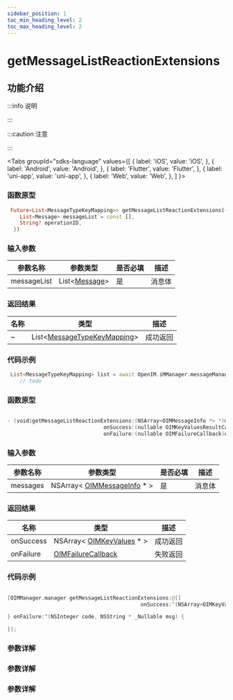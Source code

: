 ```yaml
---
sidebar_position: 1
toc_min_heading_level: 2
toc_max_heading_level: 2
---
```


# getMessageListReactionExtensions

## 功能介绍

:::info 说明

:::

:::caution 注意

:::

<Tabs
groupId="sdks-language"
values={[
{ label: 'iOS', value: 'iOS', },
{ label: 'Android', value: 'Android', },
{ label: 'Flutter', value: 'Flutter', },
{ label: 'uni-app', value: 'uni-app', },
{ label: 'Web', value: 'Web', },
]
}>

<TabItem value="Flutter">

### 函数原型

```dart showLineNumbers
 Future<List<MessageTypeKeyMapping>> getMessageListReactionExtensions({
    List<Message> messageList = const [],
    String? operationID,
  })
```

### 输入参数

| 参数名称 | 参数类型                                                                | 是否必填 | 描述   |
| -------- | ----------------------------------------------------------------------- | -------- | ------ |
| messageList | List<[Message](docs/sdks/Class/Message/MessageInfo.mdx)> | 是       | 消息体 |

### 返回结果

| 名称      | 类型                                                                | 描述     |
| --------- | ------------------------------------------------------------------- | -------- |
| ~ | List<[MessageTypeKeyMapping](docs/sdks/Class/Message/KeyValues.mdx)> | 成功返回 |

### 代码示例

```dart showLineNumbers
 List<MessageTypeKeyMapping> list = await OpenIM.iMManager.messageManager.getMessageListReactionExtensions();
    // todo
```

</TabItem>

<TabItem value="iOS">

### 函数原型

```swift showLineNumbers

- (void)getMessageListReactionExtensions:(NSArray<OIMMessageInfo *> *)messages
                               onSuccess:(nullable OIMKeyValuesResultCallback)onSuccess
                               onFailure:(nullable OIMFailureCallback)onFailure;

```

### 输入参数

| 参数名称 | 参数类型                                                                | 是否必填 | 描述   |
| -------- | ----------------------------------------------------------------------- | -------- | ------ |
| messages | NSArray< [OIMMessageInfo](docs/sdks/Class/Message/MessageInfo.mdx) \* > | 是       | 消息体 |

### 返回结果

| 名称      | 类型                                                                | 描述     |
| --------- | ------------------------------------------------------------------- | -------- |
| onSuccess | NSArray< [OIMKeyValues](docs/sdks/Class/Message/KeyValues.mdx) \* > | 成功返回 |
| onFailure | [OIMFailureCallback](docs/sdks/Callback/onError.mdx)                | 失败返回 |

### 代码示例

```swift showLineNumbers

[OIMManager.manager getMessageListReactionExtensions:@[]
                                           onSuccess:^(NSArray<OIMKeyValues *> * _Nullable result) {

} onFailure:^(NSInteger code, NSString * _Nullable msg) {

}];

```

</TabItem>

<TabItem value="Android">

### 参数详解

</TabItem>

<TabItem value="Web">

### 参数详解

</TabItem>

<TabItem value="uni-app">

### 参数详解

</TabItem>

</Tabs>

